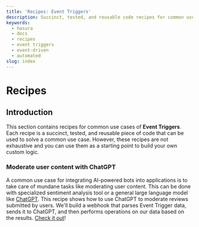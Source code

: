 ```yaml
---
title: 'Recipes: Event Triggers'
description: Succinct, tested, and reusable code recipes for common use cases in Hasura.
keywords:
  - hasura
  - docs
  - recipes
  - event triggers
  - event-driven
  - automated
slug: index
---
```


# Recipes

## Introduction

This section contains recipes for common use cases of **Event Triggers**. Each recipe is a succinct, tested, and
reusable piece of code that can be used to solve a common use case. However, these recipes are not exhaustive and you
can use them as a starting point to build your own custom logic.

### Moderate user content with ChatGPT

A common use case for integrating AI-powered bots into applications is to take care of mundane tasks like moderating
user content. This can be done with specialized sentiment analysis tool or a general large language model like [ChatGPT](https://platform.openai.com/docs/guides/gpt).  This recipe shows how to use ChatGPT to moderate reviews
submitted by users. We'll build a webhook that parses Event Trigger data, sends it to ChatGPT, and then performs
operations on our data based on the results. [Check it out](/event-triggers/recipes/moderate-user-content-with-gpt.mdx)!
